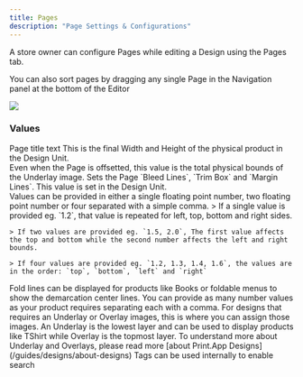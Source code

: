 ```yaml
---
title: Pages
description: "Page Settings & Configurations"
---
```


A store owner can configure Pages while editing a Design using the Pages tab.

<Tip>You can also sort pages by dragging any single Page in the Navigation panel at the bottom of the Editor</Tip>

<img class="w-80 rounded" src="/images/design-page.png" />

### Values

<ResponseField name="Title" type="">
    Page title text
</ResponseField>

<ResponseField name="Width & Height" type="">
    This is the final Width and Height of the physical product in the Design Unit.
    <br/>Even when the Page is offsetted, this value is the total physical bounds of the Underlay image.
</ResponseField>

<ResponseField name="Page Boundary" type="">
    Sets the Page `Bleed Lines`, `Trim Box` and `Margin Lines`. This value is set in the Design Unit.
    <br/>Values can be provided in either a single floating point number, two floating point number or four separated with a simple comma.
    > If a single value is provided eg. `1.2`, that value is repeated for left, top, bottom and right sides.

    > If two values are provided eg. `1.5, 2.0`, The first value affects the top and bottom while the second number affects the left and right bounds.

    > If four values are provided eg. `1.2, 1.3, 1.4, 1.6`, the values are in the order: `top`, `bottom`, `left` and `right`
</ResponseField>

<ResponseField name="Fold Lines" type="">
    Fold lines can be displayed for products like Books or foldable menus to show the demarcation center lines.
    You can provide as many number values as your product requires separating each with a comma.
</ResponseField>

<ResponseField name="Image Layers" type="">
    For designs that requires an Underlay or Overlay images, this is where you can assign those images.
    An Underlay is the lowest layer and can be used to display products like TShirt while Overlay is the topmost layer.
    To understand more about Underlay and Overlays, please read more [about Print.App Designs](/guides/designs/about-designs)
</ResponseField>

<ResponseField name="Tags" type="">
    Tags can be used internally to enable search
</ResponseField>